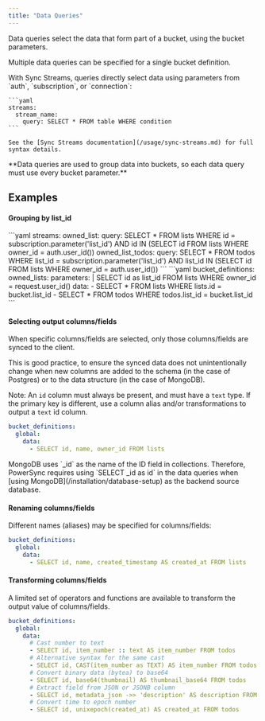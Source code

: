 ```yaml
---
title: "Data Queries"
---
```


Data queries select the data that form part of a bucket, using the bucket parameters.

Multiple data queries can be specified for a single bucket definition.

<Tabs>
  <Tab title="Sync Streams">
    With Sync Streams, queries directly select data using parameters from `auth`, `subscription`, or `connection`:

    ```yaml
    streams:
      stream_name:
        query: SELECT * FROM table WHERE condition
    ```
    
    See the [Sync Streams documentation](/usage/sync-streams.md) for full syntax details.
  </Tab>
  
  <Tab title="Sync Rules (legacy)">
    <Info>
      **Data queries are used to group data into buckets, so each data query must use every bucket parameter.**
    </Info>
  </Tab>
</Tabs>

## Examples

#### Grouping by list\_id

<Tabs>
  <Tab title="Sync Streams">
    ```yaml
    streams:
      owned_list:
        query: SELECT * FROM lists WHERE id = subscription.parameter('list_id') AND id IN (SELECT id FROM lists WHERE owner_id = auth.user_id())
      owned_list_todos:
        query: SELECT * FROM todos WHERE list_id = subscription.parameter('list_id') AND list_id IN (SELECT id FROM lists WHERE owner_id = auth.user_id())
    ```
  </Tab>
  
  <Tab title="Sync Rules (legacy)">
    ```yaml
    bucket_definitions:
      owned_lists:
        parameters: |
            SELECT id as list_id FROM lists WHERE
               owner_id = request.user_id()
        data:
          - SELECT * FROM lists WHERE lists.id = bucket.list_id
          - SELECT * FROM todos WHERE todos.list_id = bucket.list_id
    ```
  </Tab>
</Tabs>

#### Selecting output columns/fields

When specific columns/fields are selected, only those columns/fields are synced to the client.

This is good practice, to ensure the synced data does not unintentionally change when new columns are added to the schema (in the case of Postgres) or to the data structure (in the case of MongoDB).

Note: An `id` column must always be present, and must have a `text` type. If the primary key is different, use a column alias and/or transformations to output a `text` id column.

```yaml
bucket_definitions:
  global:
    data:
      - SELECT id, name, owner_id FROM lists
```

<Info>
  MongoDB uses `_id` as the name of the ID field in collections. Therefore, PowerSync requires using `SELECT _id as id` in the data queries when [using MongoDB](/installation/database-setup) as the backend source database.
</Info>

#### Renaming columns/fields

Different names (aliases) may be specified for columns/fields:

```yaml
bucket_definitions:
  global:
    data:
      - SELECT id, name, created_timestamp AS created_at FROM lists
```

#### Transforming columns/fields

A limited set of operators and functions are available to transform the output value of columns/fields.

```yaml
bucket_definitions:
  global:
    data:
      # Cast number to text
      - SELECT id, item_number :: text AS item_number FROM todos
      # Alternative syntax for the same cast
      - SELECT id, CAST(item_number as TEXT) AS item_number FROM todos
      # Convert binary data (bytea) to base64
      - SELECT id, base64(thumbnail) AS thumbnail_base64 FROM todos
      # Extract field from JSON or JSONB column
      - SELECT id, metadata_json ->> 'description' AS description FROM todos
      # Convert time to epoch number
      - SELECT id, unixepoch(created_at) AS created_at FROM todos
```
